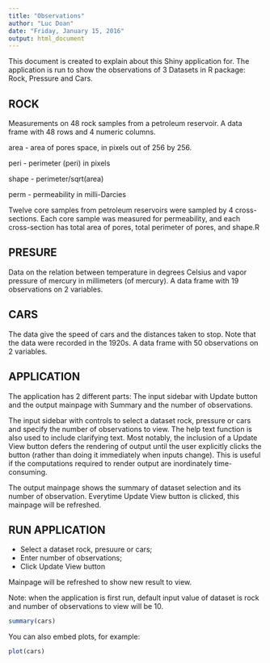 ```yaml
---
title: "Observations"
author: "Luc Doan"
date: "Friday, January 15, 2016"
output: html_document
---
```


This document is created to explain about this Shiny application for. The application is run to show the observations of 3 Datasets in R package: Rock, Pressure and Cars.  


## ROCK
Measurements on 48 rock samples from a petroleum reservoir. A data frame with 48 rows and 4 numeric columns.

area  - area of pores space, in pixels out of 256 by 256.

peri  - perimeter (peri) in pixels

shape - perimeter/sqrt(area)

perm  - permeability in milli-Darcies

Twelve core samples from petroleum reservoirs were sampled by 4 cross-sections. Each core sample was measured for permeability, and each cross-section has total area of pores, total perimeter of pores, 
and shape.R 

## PRESURE
Data on the relation between temperature in degrees Celsius and vapor pressure of mercury in millimeters (of mercury).
A data frame with 19 observations on 2 variables.

## CARS
The data give the speed of cars and the distances taken to stop. Note that the data were recorded in the 1920s.
A data frame with 50 observations on 2 variables.

## APPLICATION
The application has 2 different parts: The input sidebar with Update button and the output mainpage with Summary and the number of observations. 

The input sidebar with controls to select a dataset rock, pressure or cars and specify the number of observations to view. The help text function is also used to include clarifying text. Most notably, the inclusion of a Update View button defers the rendering of output until the user explicitly clicks the button (rather than doing it immediately when inputs change). This is useful if the computations required to render output are inordinately time-consuming. 

The output mainpage shows the summary of dataset selection and its number of observation. Everytime Update View button is clicked, this mainpage will be refreshed.

## RUN APPLICATION

- Select a dataset rock, presuure or cars;
- Enter number of observations;
- Click Update View button

Mainpage will be refreshed to show new result to view.

Note: when the application is first run, default input value of dataset is rock and number of observations to view will be 10.


```r
summary(cars)
```

You can also embed plots, for example:

```r
plot(cars)
```


